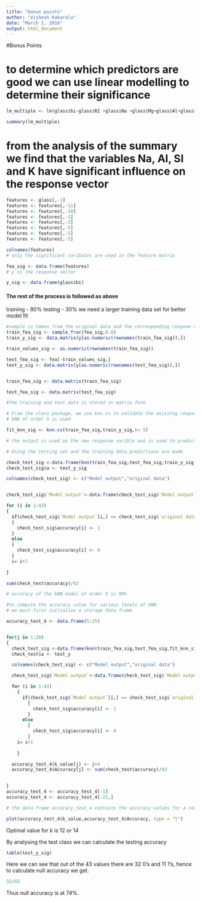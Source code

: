 ```yaml
---
title: "bonus points"
author: "Vishesh Kakarala"
date: "March 1, 2016"
output: html_document
---
```

#Bonus Points

# to determine which predictors are good we can use linear modelling to determine their significance
```r
lm_multiple <- lm(glass$bi~glass$RI +glass$Na +glass$Mg+glass$Al+glass$Si+glass$K+glass$Ca+glass$Ba+glass$Fe+glass$`Type of glass`)

summary(lm_multiple)
```
# from the analysis of the summary we find that the variables Na, Al, SI and K have significant influence on the response vector

```r

features <- glass[,-1]
features <- features[,-11]
features <- features[,-10]
features <- features[,-1]
features <- features[,-2]
features <- features[,-5]
features <- features[,-5]
features <- features[,-5]

colnames(features)
# only the significant varibales are used in the feature matrix

fea_sig <- data.frame(features)
# y is the response vector

y_sig <- data.frame(glass$bi)
```

#### The rest of the process is followed as above

training - 80% 
testing - 30%
we need a larger training data set for better model fit  

```r
#sample is taken from the original data and the corresponding respone variables are also split
train_fea_sig <- sample_frac(fea_sig,0.8)
train_y_sig <- data.matrix(y[as.numeric(rownames(train_fea_sig)),])

train_values_sig <- as.numeric(rownames(train_fea_sig))

test_fea_sig <- fea[-train_values_sig,]
test_y_sig <- data.matrix(y[as.numeric(rownames(test_fea_sig)),])


train_fea_sig <- data.matrix(train_fea_sig)

test_fea_sig <- data.matrix(test_fea_sig)

#the training and test data is stored in matrix form
```


```r
# From the class package, we use knn.cv to validate the exisitng response variables 
# kNN of order 5 is used

fit_knn_sig <- knn.cv(train_fea_sig,train_y_sig,k= 5)

# the output is used as the new response varible and is used to predict test values
```



```r
# Using the testing set and the training data predictions are made 

check_test_sig <-data.frame(knn(train_fea_sig,test_fea_sig,train_y_sig, k= 5))
check_test_sig$a <- test_y_sig

colnames(check_test_sig) <- c("Model output","original data")


check_test_sig$`Model output`<-data.frame(check_test_sig$`Model output`)

for (i in 1:43)
{
  if(check_test_sig$`Model output`[i,] == check_test_sig$`original data`[i,])
  {
    check_test_sig$accuracy[i] <- 1
  }
  else
  {
    check_test_sig$accuracy[i] <- 0
  }
  i= i+1
  
}

sum(check_test$accuracy)/43

# accuracy of the kNN model of order 5 is 90%

```



```r

#to compute the accuracy value for various levels of kNN
# we must first initialise a storage data frame

accuracy_test_4 <- data.frame(5:25)


for(j in 1:20)
{
  check_test_sig <-data.frame(knn(train_fea_sig,test_fea_sig,fit_knn_sig, k= j+4))
  check_test$a <- test_y

  colnames(check_test_sig) <- c("Model output","original data")

  check_test_sig$`Model output`<-data.frame(check_test_sig$`Model output`)

  for (i in 1:43)
    {
      if(check_test_sig$`Model output`[i,] == check_test_sig$`original data`[i,])
        {
          check_test_sig$accuracy[i] <- 1
        }
      else
        {
          check_test_sig$accuracy[i] <- 0
        }
    i= i+1
  
    }

  accuracy_test_4$k_value[j] <- j+4
  accuracy_test_4$Accuracy[j] <- sum(check_test$accuracy)/43
  

}
accuracy_test_4 <- accuracy_test_4[-1] 
accuracy_test_4 <- accuracy_test_4[-21,] 

# the data frame accuracy_test_4 contains the accuracy values for a reasonable range of K values
```


```r
plot(accuracy_test_4$k_value,accuracy_test_4$Accuracy, type = "l")
```

Optimal value for k is 12 or 14  


By analysing the test class we can calculate the testing accuracy
```r
table(test_y_sig)
```
Here we can see that out of the 43 values there are 32 0's and 11 1's, hence to calculate null accuracy we get.  

```r
32/43
```

Thus null accuracy is at 74%.    
